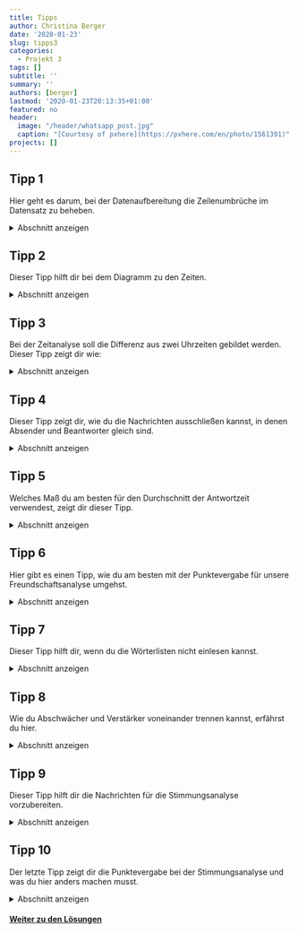 ---
title: Tipps
author: Christina Berger
date: '2020-01-23'
slug: tipps3
categories:
  - Projekt 3
tags: []
subtitle: ''
summary: ''
authors: [berger]
lastmod: '2020-01-23T20:13:35+01:00'
featured: no
header:
  image: "/header/whatsapp_post.jpg"
  caption: "[Courtesy of pxhere](https://pxhere.com/en/photo/1561391)"
projects: []
---


## Tipp 1
<p>
Hier geht es darum, bei der Datenaufbereitung die Zeilenumbrüche im Datensatz zu beheben.
</p>
<details><summary>Abschnitt anzeigen</summary>
<p>

Die Nachrichten mit Zeilenumbrüchen lassen sich identifizieren, indem wir mit `which` zwei Bedingungen verknüpfen. Das geht ganz einfach mit dem '&' Zeichen. Danach kannst du in einer `for` Schleife die Uhrzeit aus der vorherigen Nachricht in die Zeilen ohne Absender und Uhrzeit kopieren.
</p>
</details>

## Tipp 2
<p>
Dieser Tipp hilft dir bei dem Diagramm zu den Zeiten.
</p>
<details><summary>Abschnitt anzeigen</summary>
<p>

Bei dem Diagramm über die gesamte Zeit und über die Tageszeit hast du eine intervallskalierte Variable. Daher kannst du hier ein Histogramm machen. Bei den Wochentagen ist das anders. Da du nur sieben Kategorien hast, musst du hier mit `geom_bar` ein Balkendiagramm machen.
</p>
</details>

## Tipp 3
<p>
Bei der Zeitanalyse soll die Differenz aus zwei Uhrzeiten gebildet werden. Dieser Tipp zeigt dir wie:
</p>
<details><summary>Abschnitt anzeigen</summary>
<p>

Um die Uhrzeiten möglichst einfach subtrahieren zu können, bringen wir die Zeiten und beide Autoren in eine Zeile. Das bedeutet, dass wir zwei neue Spalten an unseren Datensatz hängen, in denen wir die Uhrzeit und den Absender der folgenden Nachricht speichern.
</p>
</details>

## Tipp 4
<p>
Dieser Tipp zeigt dir, wie du die Nachrichten ausschließen kannst, in denen Absender und Beantworter gleich sind.
</p>
<details><summary>Abschnitt anzeigen</summary>
<p>

Zunächst musst du die Fälle identifizieren und in einer neuen Variable speichern. Anschließend kannst du mithilfe einer `for` Schleife diesen Fällen in den beiden neuen Spalten (Absender und Zeit der folgenden Nachricht) NA zuweisen.
</p>
</details>

## Tipp 5
<p>
Welches Maß du am besten für den Durchschnitt der Antwortzeit verwendest, zeigt dir dieser Tipp.
</p>
<details><summary>Abschnitt anzeigen</summary>
<p>

Wir haben keine Werte kleiner null, aber sehr starke Ausreißer nach oben. Daher ist es am sinnvollsten den Median zu benutzen, da dieser sehr robust gegenüber Ausreißern ist.
Mit `tapply` kannst du ihn direkt auf alle Personen gleichzeitig anwenden.
</p>
</details>


## Tipp 6
<p>
Hier gibt es einen Tipp, wie du am besten mit der Punktevergabe für unsere Freundschaftsanalyse umgehst.
</p>
<details><summary>Abschnitt anzeigen</summary>
<p>

Für die Punktevergabe gibt es den Befehl `rank`. Beachte in welche Richtung die Punkte vergeben werden: Hier kriegt der mit dem kleinsten Median den Wert 1. 
</p>
</details>

## Tipp 7 
<p>
Dieser Tipp hilft dir, wenn du die Wörterlisten nicht einlesen kannst.
</p>
<details><summary>Abschnitt anzeigen</summary>
<p>

Bei allen Dateien musst du angeben:
`stringAsFactor = FALSE`
Bei der EmotionLookUpTable sind Zeilenumbrüche das Trennzeichen. Das kannst du so hinschreiben: `sep = '\t'`
</p>
</details>

## Tipp 8
<p>
Wie du Abschwächer und Verstärker voneinander trennen kannst, erfährst du hier.
</p>
<details><summary>Abschnitt anzeigen</summary>
<p>

Verstärker und Abschwächer kannst du verschieden Variablen zuweisen, indem du sie über ihre Scores unterscheidest. Verstärker haben immer einen Wert über null und Abschwächer immer einen Wert unter null.
</p>
</details>

## Tipp 9
<p>
Dieser Tipp hilft dir die Nachrichten für die Stimmungsanalyse vorzubereiten.
</p>
<details><summary>Abschnitt anzeigen</summary>
<p>

Bei der ersten Analyse nur mit deinen Nachrichten kannst du mit `grep` die Nachrichten auswählen und mit `paste` wieder verketten.
Wenn du alle Nachrichten hast, brauchst du kein `grep` mehr, sondern erstellst erst einen neuen Datensatz und verkettest sie in einer  `for` Schleife.
```{r, eval = F}
for (i in levels(whatsapp$who)) {
  chat$what[chat$who == i] <- paste(whatsapp$text[whatsapp$who == i], collapse = ' ')
}
```
</p>
</details>

## Tipp 10
<p>
Der letzte Tipp zeigt dir die Punktevergabe bei der Stimmungsanalyse und was du hier anders machen musst.
</p>
<details><summary>Abschnitt anzeigen</summary>
<p>

Bei der Stimmungsanalyse ist ein höherer Wert besser. Das steht im Gegensatz zu der Zeitanalyse, wo ein kleiner Wert besser war. Bei dem `rank` Befehl kannst du ganz einfach ein minus vor die Variable setzen, um die Punktevergabe umzudrehen.
</p>
</details>


#### [Weiter zu den Lösungen](/post/loesungen3)
